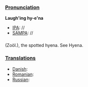 ===[[Pronunciation]]===

'''Laugh'ing hy-e'na'''
*[[IPA]]: //
*[[SAMPA]]: //
===[[]]===

(Zoöl.), the spotted hyena. See Hyena.
===[[Translations]]===

*[[Danish]]:
*[[Romanian]]:
*[[Russian]]: